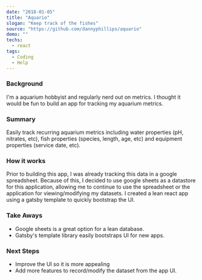 ---
date: "2018-01-05"
title: "Aquario"
slogan: "Keep track of the fishes"
source: "https://github.com/dannyphillips/aquario"
demo: ""
techs:
  - react
tags:
  - Coding
  - Help
---
### Background

I'm a aquarium hobbyist and regularly nerd out on metrics. I thought it would be fun to build an app for tracking my aquarium metrics.

### Summary

Easily track recurring aquarium metrics including water properties (pH, nitrates, etc), fish properties (species, length, age, etc) and equipment properties (service date, etc).

### How it works

Prior to building this app, I was already tracking this data in a google spreadsheet. Because of this, I decided to use google sheets as a datastore for this application, allowing me to continue to use the spreadsheet or the application for viewing/modifying my datasets. I created a lean react app using a gatsby template to quickly bootstrap the UI.

### Take Aways

- Google sheets is a great option for a lean database.
- Gatsby's template library easily bootstraps UI for new apps.

### Next Steps

- Improve the UI so it is more appealing
- Add more features to record/modify the dataset from the app UI.